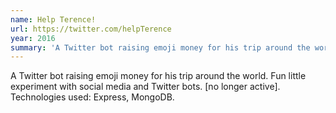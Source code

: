 ```yaml
---
name: Help Terence!
url: https://twitter.com/helpTerence
year: 2016
summary: 'A Twitter bot raising emoji money for his trip around the world. Fun little experiment with social media and Twitter bots. [no longer active]. Technologies used: Express, MongoDB.'
---
```


A Twitter bot raising emoji money for his trip around the world. Fun little experiment with social media and Twitter bots. [no longer active]. Technologies used: Express, MongoDB.
